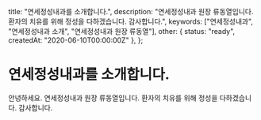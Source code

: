   title: "연세정성내과를 소개합니다.",
  description: "연세정성내과 원장 류동열입니다. 환자의 치유를 위해 정성을 다하겠습니다. 감사합니다.",
  keywords: ["연세정성내과", "연세정성내과 소개", "연세정성내과 원장 류동열"],
  other: { status: "ready", createdAt: "2020-06-10T00:00:00Z" },
};

# 연세정성내과를 소개합니다.

안녕하세요. 연세정성내과 원장 류동열입니다. 환자의 치유를 위해 정성을 다하겠습니다. 감사합니다.
